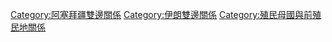[[Category:阿塞拜疆雙邊關係|Category:阿塞拜疆雙邊關係]]
[[Category:伊朗雙邊關係|Category:伊朗雙邊關係]]
[[Category:殖民母國與前殖民地關係|Category:殖民母國與前殖民地關係]]